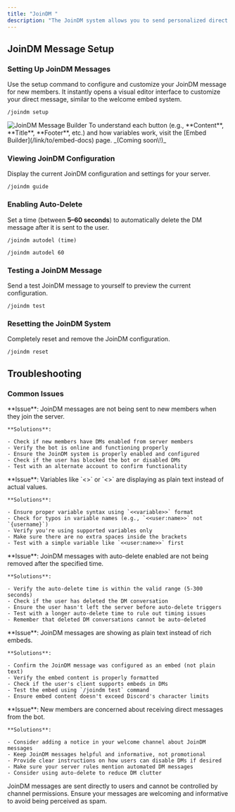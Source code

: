 ```yaml
---
title: "JoinDM "
description: "The JoinDM system allows you to send personalized direct messages to new members when they join your server. Create custom welcome DMs with dynamic variables, auto-deletion, and easy management tools."
---
```


## JoinDM Message Setup

### Setting Up JoinDM Messages

Use the setup command to configure and customize your JoinDM message for new members.
It instantly opens a visual editor interface to customize your direct message, similar to the welcome embed system.

<CodeGroup>

```Unspecified Example
/joindm setup
```

</CodeGroup>

<Frame>
  <img
    src="/images/joindm.png"
    style={{ width:"100%" }}
    className="mx-auto"
    alt="JoinDM Message Builder"
    title=""
  />
</Frame>

<Tip>
  To understand each button (e.g., **Content**, **Title**, **Footer**, etc.) and how variables work, visit the [Embed Builder](/link/to/embed-docs) page. _(Coming soon\!)_
</Tip>

### Viewing JoinDM Configuration

Display the current JoinDM configuration and settings for your server.

```Unspecified Example
/joindm guide
```

### Enabling Auto-Delete

Set a time (between **5–60 seconds**) to automatically delete the DM message after it is sent to the user.

<CodeGroup>

```Unspecified Example
/joindm autodel (time)
```


```Unspecified Syntax
/joindm autodel 60
```

</CodeGroup>

### Testing a JoinDM Message

Send a test JoinDM message to yourself to preview the current configuration.

```Unspecified Example
/joindm test
```

### Resetting the JoinDM System

Completely reset and remove the JoinDM configuration.

```Unspecified Example
/joindm reset
```

## Troubleshooting

### Common Issues

<AccordionGroup>
  <Accordion title="DM not sending - Messages aren't being delivered">
    **Issue**: JoinDM messages are not being sent to new members when they join the server.

    **Solutions**:

    - Check if new members have DMs enabled from server members
    - Verify the bot is online and functioning properly
    - Ensure the JoinDM system is properly enabled and configured
    - Check if the user has blocked the bot or disabled DMs
    - Test with an alternate account to confirm functionality
  </Accordion>
  <Accordion title="Variables not working - Placeholders showing as text">
    **Issue**: Variables like `<<user:name>>` or `<<server:name>>` are displaying as plain text instead of actual values.

    **Solutions**:

    - Ensure proper variable syntax using `<<variable>>` format
    - Check for typos in variable names (e.g., `<<user:name>>` not `{username}`)
    - Verify you're using supported variables only
    - Make sure there are no extra spaces inside the brackets
    - Test with a simple variable like `<<user:name>>` first
  </Accordion>
  <Accordion title="Auto-delete failing - Messages not being removed automatically">
    **Issue**: JoinDM messages with auto-delete enabled are not being removed after the specified time.

    **Solutions**:

    - Verify the auto-delete time is within the valid range (5-300 seconds)
    - Check if the user has deleted the DM conversation
    - Ensure the user hasn't left the server before auto-delete triggers
    - Test with a longer auto-delete time to rule out timing issues
    - Remember that deleted DM conversations cannot be auto-deleted
  </Accordion>
  <Accordion title="Embed not displaying - JoinDM appears as plain text">
    **Issue**: JoinDM messages are showing as plain text instead of rich embeds.

    **Solutions**:

    - Confirm the JoinDM message was configured as an embed (not plain text)
    - Verify the embed content is properly formatted
    - Check if the user's client supports embeds in DMs
    - Test the embed using `/joindm test` command
    - Ensure embed content doesn't exceed Discord's character limits
  </Accordion>
  <Accordion title="Privacy concerns - Users complaining about unsolicited DMs">
    **Issue**: New members are concerned about receiving direct messages from the bot.

    **Solutions**:

    - Consider adding a notice in your welcome channel about JoinDM messages
    - Keep JoinDM messages helpful and informative, not promotional
    - Provide clear instructions on how users can disable DMs if desired
    - Make sure your server rules mention automated DM messages
    - Consider using auto-delete to reduce DM clutter
  </Accordion>
</AccordionGroup>

<Warning>
  JoinDM messages are sent directly to users and cannot be controlled by channel permissions. Ensure your messages are welcoming and informative to avoid being perceived as spam.
</Warning>